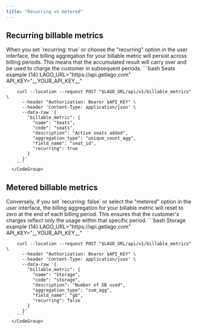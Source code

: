 ```yaml
---
title: "Recurring vs metered"
---
```


## Recurring billable metrics[](#recurring "Direct link to heading")
<Tabs>
  <Tab title="Dashboard">
    When you set `recurring: true` or choose the "recurring" option in the user interface, the billing aggregation for your billable metric 
    will persist across billing periods. This means that the accumulated result will carry over and be used to charge the customer in 
    subsequent periods.
  </Tab>
  <Tab title="API">
      <CodeGroup>
        ```bash Seats example {14}
        LAGO_URL="https://api.getlago.com"
        API_KEY="__YOUR_API_KEY__"

        curl --location --request POST "$LAGO_URL/api/v1/billable_metrics" \
          --header "Authorization: Bearer $API_KEY" \
          --header 'Content-Type: application/json' \
          --data-raw '{
            "billable_metric": {
              "name": "Seats",
              "code": "seats",
              "description": "Active seats added",
              "aggregation_type": "unique_count_agg",
              "field_name": "seat_id",
              "recurring": true
            }
          }'
        ```
      </CodeGroup>
  </Tab>
</Tabs>

## Metered billable metrics[](#metered "Direct link to heading")
<Tabs>
  <Tab title="Dashboard">
    Conversely, if you set `recurring: false` or select the "metered" option in the user interface, the billing aggregation for your billable 
    metric will reset to zero at the end of each billing period. This ensures that the customer's charges reflect only the usage within 
    that specific period.
  </Tab>
  <Tab title="API">
      <CodeGroup>
        ```bash Storage example {14}
        LAGO_URL="https://api.getlago.com"
        API_KEY="__YOUR_API_KEY__"

        curl --location --request POST "$LAGO_URL/api/v1/billable_metrics" \
          --header "Authorization: Bearer $API_KEY" \
          --header 'Content-Type: application/json' \
          --data-raw '{
            "billable_metric": {
              "name": "Storage",
              "code": "storage",
              "description": "Number of GB used",
              "aggregation_type": "sum_agg",
              "field_name": "gb",
              "recurring": false
            }
          }'
        ```
      </CodeGroup>
  </Tab>
</Tabs>
